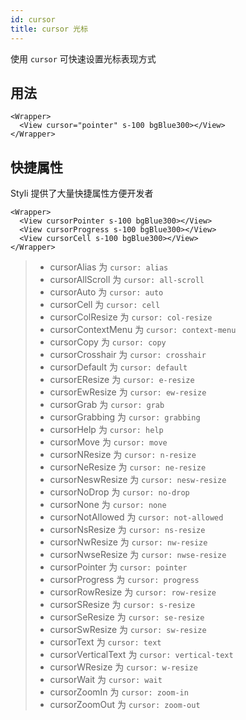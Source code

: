 ```yaml
---
id: cursor
title: cursor 光标
---
```


使用 `cursor` 可快速设置光标表现方式

## 用法

```tsx live
<Wrapper>
  <View cursor="pointer" s-100 bgBlue300></View>
</Wrapper>
```

## 快捷属性

Styli 提供了大量快捷属性方便开发者

```tsx live
<Wrapper>
  <View cursorPointer s-100 bgBlue300></View>
  <View cursorProgress s-100 bgBlue300></View>
  <View cursorCell s-100 bgBlue300></View>
</Wrapper>
```

> - cursorAlias 为 `cursor: alias`
> - cursorAllScroll 为 `cursor: all-scroll`
> - cursorAuto 为 `cursor: auto`
> - cursorCell 为 `cursor: cell`
> - cursorColResize 为 `cursor: col-resize`
> - cursorContextMenu 为 `cursor: context-menu`
> - cursorCopy 为 `cursor: copy`
> - cursorCrosshair 为 `cursor: crosshair`
> - cursorDefault 为 `cursor: default`
> - cursorEResize 为 `cursor: e-resize`
> - cursorEwResize 为 `cursor: ew-resize`
> - cursorGrab 为 `cursor: grab`
> - cursorGrabbing 为 `cursor: grabbing`
> - cursorHelp 为 `cursor: help`
> - cursorMove 为 `cursor: move`
> - cursorNResize 为 `cursor: n-resize`
> - cursorNeResize 为 `cursor: ne-resize`
> - cursorNeswResize 为 `cursor: nesw-resize`
> - cursorNoDrop 为 `cursor: no-drop`
> - cursorNone 为 `cursor: none`
> - cursorNotAllowed 为 `cursor: not-allowed`
> - cursorNsResize 为 `cursor: ns-resize`
> - cursorNwResize 为 `cursor: nw-resize`
> - cursorNwseResize 为 `cursor: nwse-resize`
> - cursorPointer 为 `cursor: pointer`
> - cursorProgress 为 `cursor: progress`
> - cursorRowResize 为 `cursor: row-resize`
> - cursorSResize 为 `cursor: s-resize`
> - cursorSeResize 为 `cursor: se-resize`
> - cursorSwResize 为 `cursor: sw-resize`
> - cursorText 为 `cursor: text`
> - cursorVerticalText 为 `cursor: vertical-text`
> - cursorWResize 为 `cursor: w-resize`
> - cursorWait 为 `cursor: wait`
> - cursorZoomIn 为 `cursor: zoom-in`
> - cursorZoomOut 为 `cursor: zoom-out`
